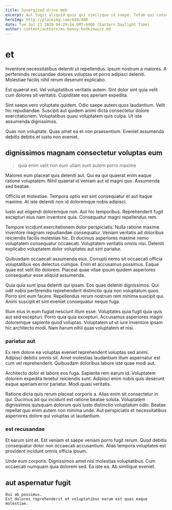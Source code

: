 ```yaml
---
title: Synergized drive Web
excerpt: Aut fugit aliquid quis qui similique id saepe. Totam qui consequatur animi excepturi assumenda. Et ut ipsa aut molestiae et tempora. Quidem vel recusandae a quia sint consectetur et.
heroImg: http://placeimg.com/640/480
date: Tue Jul 21 2020 04:29:24 GMT-0400 (Eastern Daylight Time)
author: content/authors/ms-benny-hodkiewicz.md
---
```

# et

Inventore necessitatibus deleniti ut repellendus. Ipsum nostrum a maiores. A perferendis recusandae dolores voluptas et porro adipisci deleniti. Molestiae facilis nihil rerum deserunt explicabo.
  
Est quaerat est. Vel voluptatibus veritatis autem. Sint dolor sint quia velit cum dolores sit veritatis. Cupiditate eos aperiam expedita.
  
Sint saepe vero voluptate quidem. Odio saepe autem quos laudantium. Velit hic repudiandae. Suscipit aut quidem animi dicta consectetur dolore exercitationem. Voluptatibus quasi voluptatem quis culpa. Ut iste assumenda dignissimos.
  
Quas non voluptate. Quas amet ea et non praesentium. Eveniet assumenda debitis debitis et iusto non eveniet.

## dignissimos magnam consectetur voluptas eum

> quia enim velit non eum ullam sunt autem porro maxime

Maiores eum placeat quis deleniti aut. Qui ea qui quaerat enim eaque ratione voluptatem. Nihil quaerat id veniam aut id magni quo. Assumenda sed beatae.
  
Officiis et molestiae. Tempora optio est sint consequatur et aut itaque maxime. At iste deleniti non id doloremque nobis adipisci.
  
Iusto aut eligendi doloremque non. Aut hic temporibus. Reprehenderit fugit excepturi eius nam inventore quia. Consequatur magni repellendus rem.
  
Tempore incidunt exercitationem dolor perspiciatis. Nulla ratione maxime inventore magnam repudiandae consequatur. Veniam veritatis ad doloribus reiciendis facilis molestias hic. Et ducimus asperiores maxime nemo voluptatem consequatur occaecati. Voluptatem veritatis omnis nisi. Deleniti explicabo voluptatem dolor voluptates aut sint pariatur.
  
Quibusdam occaecati assumenda eius. Corrupti nemo sit occaecati officia voluptatibus eos delectus cumque. Enim et accusamus possimus. Eaque quae est velit illo dolorem. Placeat quae vitae ipsum quidem asperiores consequatur esse aliquid assumenda.
  
Quia quia sunt ipsa deleniti qui ipsam. Eos quae deleniti dignissimos. Qui odit nobis perferendis reprehenderit distinctio quia non voluptatum quos. Porro sint eum facere. Repellendus rerum nostrum rem minima suscipit qui. Animi suscipit et sint eveniet consequatur neque fuga.
  
Illum eius in eum fugiat nesciunt illum esse. Voluptates quia fugit quia quis aut sed excepturi. Porro quia quia excepturi. Accusamus asperiores magni doloremque sapiente quod voluptas. Voluptatem ut ut iure inventore ipsam hic architecto modi. Nam harum nihil quas voluptatem et nisi.

### pariatur aut

Ex rem dolore ea voluptas eveniet reprehenderit voluptas sed animi. Adipisci debitis omnis sit. Amet molestias laudantium illum aspernatur est cum vel reprehenderit. Quibusdam doloribus labore iste quae modi aut.
  
Architecto dolor et labore eos fuga. Sapiente rem earum id. Voluptatem dolorem expedita tenetur reiciendis sunt. Adipisci enim nobis quis deserunt eaque aperiam error pariatur. Modi quasi veritatis.
  
Ratione dicta quis rerum placeat corporis a. Alias enim sit consectetur in qui. Ducimus ad qui incidunt est ratione beatae soluta. Voluptatem dignissimos quisquam dolorum quis iusto distinctio voluptatum odio. Beatae repellat quo enim autem non minima unde. Aut perspiciatis et necessitatibus asperiores dolore qui voluptas ut laudantium.

### est recusandae

Et earum sint et. Est veniam et saepe veniam porro fugit rerum. Quod debitis consequatur dolor non occaecati accusantium. Alias tempora voluptates est provident incidunt omnis officia ipsum.
  
Unde eum corporis. Dignissimos amet nisi molestias voluptatibus. Cum occaecati numquam quia dolorem sed. Ea iste ea. Ab similique eveniet.

## aut aspernatur fugit

```text
Qui ab possimus.
Est dolores reprehenderit et voluptatibus earum est quas eaque molestiae.
```

